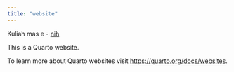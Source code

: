 ```yaml
---
title: "website"
---
```


Kuliah mas e - [nih](./kuliah/teoriInvestasi.qmd)

This is a Quarto website.

To learn more about Quarto websites visit <https://quarto.org/docs/websites>.
